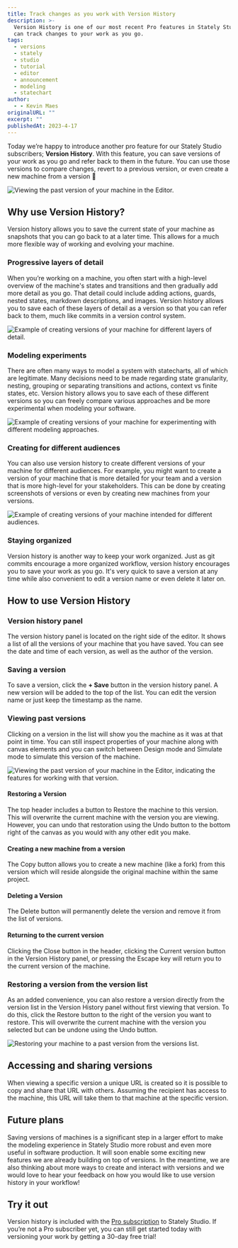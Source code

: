 ```yaml
---
title: Track changes as you work with Version History
description: >-
  Version History is one of our most recent Pro features in Stately Studio. You
  can track changes to your work as you go.
tags:
  - versions
  - stately
  - studio
  - tutorial
  - editor
  - announcement
  - modeling
  - statechart
author:
  - - Kevin Maes
originalURL: ""
excerpt: ""
publishedAt: 2023-4-17
---
```


Today we’re happy to introduce another pro feature for our Stately Studio subscribers; **Version History**. With this feature, you can save versions of your work as you go and refer back to them in the future. You can use those versions to compare changes, revert to a previous version, or even create a new machine from a version 🎉

![Viewing the past version of your machine in the Editor.](./images/2023-4-17-example-version-view-plain.png)

## Why use Version History?

Version history allows you to save the current state of your machine as snapshots that you can go back to at a later time. This allows for a much more flexible way of working and evolving your machine.

### Progressive layers of detail

When you’re working on a machine, you often start with a high-level overview of the machine's states and transitions and then gradually add more detail as you go. That detail could include adding actions, guards, nested states, markdown descriptions, and images. Version history allows you to save each of these layers of detail as a version so that you can refer back to them, much like commits in a version control system.

![Example of creating versions of your machine for different layers of detail.](./images/2023-4-17-example-why-layers-of-detail.png)

### Modeling experiments

There are often many ways to model a system with statecharts, all of which are legitimate. Many decisions need to be made regarding state granularity, nesting, grouping or separating transitions and actions, context vs finite states, etc. Version history allows you to save each of these different versions so you can freely compare various approaches and be more experimental when modeling your software.

![Example of creating versions of your machine for experimenting with different modeling approaches.](./images/2023-4-17-example-restore-from-version-list.png)

### Creating for different audiences

You can also use version history to create different versions of your machine for different audiences. For example, you might want to create a version of your machine that is more detailed for your team and a version that is more high-level for your stakeholders. This can be done by creating screenshots of versions or even by creating new machines from your versions.

![Example of creating versions of your machine intended for different audiences.](./images/2023-4-17-example-why-audiences.png)

### Staying organized

Version history is another way to keep your work organized. Just as git commits encourage a more organized workflow, version history encourages you to save your work as you go. It's very quick to save a version at any time while also convenient to edit a version name or even delete it later on.

## How to use Version History

### Version history panel

The version history panel is located on the right side of the editor. It shows a list of all the versions of your machine that you have saved. You can see the date and time of each version, as well as the author of the version.

### Saving a version

To save a version, click the **+ Save** button in the version history panel. A new version will be added to the top of the list. You can edit the version name or just keep the timestamp as the name.

### Viewing past versions

Clicking on a version in the list will show you the machine as it was at that point in time. You can still inspect properties of your machine along with canvas elements and you can switch between Design mode and Simulate mode to simulate this version of the machine.

![Viewing the past version of your machine in the Editor, indicating the features for working with that version.](./images/2023-4-17-example-version-view-explained.png)

#### Restoring a Version

The top header includes a button to Restore the machine to this version. This will overwrite the current machine with the version you are viewing. However, you can undo that restoration using the Undo button to the bottom right of the canvas as you would with any other edit you make.

#### Creating a new machine from a version

The Copy button allows you to create a new machine (like a fork) from this version which will reside alongside the original machine within the same project.

#### Deleting a Version

The Delete button will permanently delete the version and remove it from the list of versions.

#### Returning to the current version

Clicking the Close button in the header, clicking the Current version button in the Version History panel, or pressing the Escape key will return you to the current version of the machine.

### Restoring a version from the version list

As an added convenience, you can also restore a version directly from the version list in the Version History panel without first viewing that version. To do this, click the Restore button to the right of the version you want to restore. This will overwrite the current machine with the version you selected but can be undone using the Undo button.

![Restoring your machine to a past version from the versions list.](./images/2023-4-17-example-restore-from-version-list.png)

## Accessing and sharing versions

When viewing a specific version a unique URL is created so it is possible to copy and share that URL with others. Assuming the recipient has access to the machine, this URL will take them to that machine at the specific version.

## Future plans

Saving versions of machines is a significant step in a larger effort to make the modeling experience in Stately Studio more robust and even more useful in software production. It will soon enable some exciting new features we are already building on top of versions. In the meantime, we are also thinking about more ways to create and interact with versions and we would love to hear your feedback on how you would like to use version history in your workflow!

## Try it out

Version history is included with the [Pro subscription](https://stately.ai/pricing) to Stately Studio. If you’re not a Pro subscriber yet, you can still get started today with versioning your work by getting a 30-day free trial!

